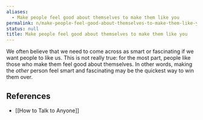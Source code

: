 ```yaml
---
aliases:
  - Make people feel good about themselves to make them like you
permalink: n/make-people-feel-good-about-themselves-to-make-them-like-you
status: null
title: Make people feel good about themselves to make them like you
---
```

We often believe that we need to come across as smart or fascinating if we want people to like us. This is not really true: for the most part, people like those who make them feel good about themselves. In other words, making the _other_ person feel smart and fascinating may be the quickest way to win them over.

## References

- [[How to Talk to Anyone]]
